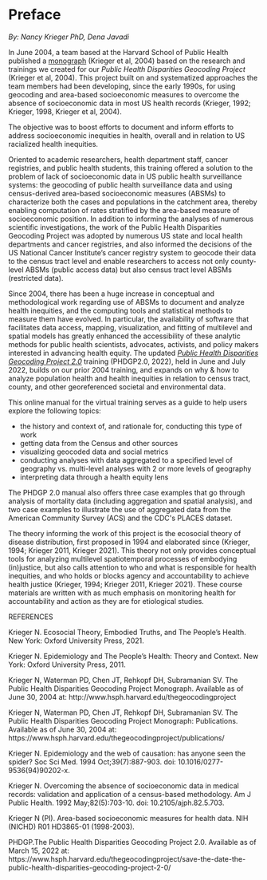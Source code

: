 # Preface {#preface .unnumbered}

*By: Nancy Krieger PhD, Dena Javadi*

In June 2004, a team based at the Harvard School of Public Health
published a [monograph](https://www.hsph.harvard.edu/thegeocodingproject/public-health-disparities-geocoding-project-monograph-june-2004/) (Krieger et al, 2004) based on the research and trainings we
created for our *Public Health Disparities Geocoding Project* (Krieger et al, 2004).
This project built on and systematized approaches the team members had
been developing, since the early 1990s, for using geocoding and
area-based socioeconomic measures to overcome the absence of
socioeconomic data in most US health records (Krieger, 1992; Krieger, 1998, Krieger et al, 2004).

The objective was to boost efforts to document and inform efforts to
address socioeconomic inequities in health, overall and in relation to
US racialized health inequities.

Oriented to academic researchers, health department staff, cancer
registries, and public health students, this training offered a solution
to the problem of lack of socioeconomic data in US public health
surveillance systems: the geocoding of public health surveillance data
and using census-derived area-based socioeconomic measures (ABSMs) to
characterize both the cases and populations in the catchment area,
thereby enabling computation of rates stratified by the area-based
measure of socioeconomic position. In addition to informing the analyses
of numerous scientific investigations, the work of the Public Health
Disparities Geocoding Project was adopted by numerous US state and local
health departments and cancer registries, and also informed the
decisions of the US National Cancer Institute's cancer registry system
to geocode their data to the census tract level and enable researchers
to access not only county-level ABSMs (public access data) but also
census tract level ABSMs (restricted data).

Since 2004, there has been a huge increase in conceptual and methodological work regarding use of ABSMs to document and analyze health inequities, and the computing tools and statistical methods to measure them have evolved. In particular, the availability of software
that facilitates data access, mapping, visualization, and fitting of multilevel and spatial models has greatly enhanced the accessibility of these analytic methods for public health scientists, advocates, activists, and policy makers interested in advancing health equity. The
updated [*Public Health Disparities Geocoding Project  2.0*](https://www.hsph.harvard.edu/thegeocodingproject/save-the-date-the-public-health-disparities-geocoding-project-2-0/) training (PHDGP2.0, 2022), held in June and July 2022, builds on our prior 2004 training, and expands on why & how to analyze population health and health inequities in relation to census tract, county, and other georeferenced societal
and environmental data.

This online manual for the virtual training serves as a guide to help users explore the following topics:

- the history and context of, and rationale for, conducting this type of work
- getting data from the Census and other sources
- visualizing geocoded data and social metrics
- conducting analyses with data aggregated to a specified level of geography vs. multi-level analyses with 2 or more levels of geography
- interpreting data through a health equity lens

The PHDGP 2.0 manual also offers three case examples that go through analysis of mortality data (including aggregation and spatial analysis), and two case examples to illustrate the use of aggregated data from the American Community Survey (ACS) and the CDC\'s PLACES dataset.

The theory informing the work of this project is the ecosocial theory of disease distribution, first proposed in 1994 and elaborated since (Krieger, 1994; Krieger 2011, Krieger 2021). This theory not only provides conceptual tools for analyzing multilevel spatiotemporal processes of embodying (in)justice, but also calls attention to who and what is responsible for health inequities, and who holds or blocks agency and accountability to achieve health
justice (Krieger, 1994; Krieger 2011, Krieger 2021). These course materials are written with as much emphasis on monitoring health for accountability and action as they are for etiological studies.



REFERENCES

Krieger N. Ecosocial Theory, Embodied Truths, and The People's Health. New York: Oxford University Press, 2021.

Krieger N. Epidemiology and The People’s Health: Theory and Context. New York: Oxford University Press, 2011.

Krieger N, Waterman PD, Chen JT, Rehkopf DH, Subramanian SV. The Public Health Disparities Geocoding Project Monograph. Available as of June 30, 2004 at: http://www.hsph.harvard.edu/thegeocodingproject

Krieger N, Waterman PD, Chen JT, Rehkopf DH, Subramanian SV. The Public Health Disparities Geocoding Project Monograph: Publications. Available as of June 30, 2004 at: https://www.hsph.harvard.edu/thegeocodingproject/publications/

Krieger N. Epidemiology and the web of causation: has anyone seen the spider? Soc Sci Med. 1994 Oct;39(7):887-903. doi: 10.1016/0277-9536(94)90202-x.

Krieger N. Overcoming the absence of socioeconomic data in medical records: validation and application of a census-based methodology. Am J Public Health. 1992 May;82(5):703-10. doi: 10.2105/ajph.82.5.703.

Krieger N (PI). Area-based socioeconomic measures for health data. NIH (NICHD) R01 HD3865-01 (1998-2003).

PHDGP.The Public Health Disparities Geocoding Project 2.0. Available as of March 15, 2022 at: https://www.hsph.harvard.edu/thegeocodingproject/save-the-date-the-public-health-disparities-geocoding-project-2-0/
